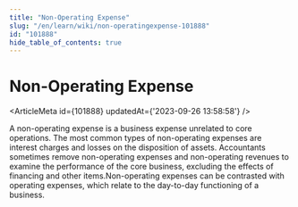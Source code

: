 ```yaml
---
title: "Non-Operating Expense"
slug: "/en/learn/wiki/non-operatingexpense-101888"
id: "101888"
hide_table_of_contents: true
---
```



# Non-Operating Expense

<ArticleMeta id={101888} updatedAt={'2023-09-26 13:58:58'} />
<div className='border-solid border-b border-t-0 my-4 border-[var(--ifm-color-gray-300)]' />

A non-operating expense is a business expense unrelated to core operations. The most common types of non-operating expenses are interest charges and losses on the disposition of assets. Accountants sometimes remove non-operating expenses and non-operating revenues to examine the performance of the core business, excluding the effects of financing and other items.Non-operating expenses can be contrasted with operating expenses, which relate to the day-to-day functioning of a business.
